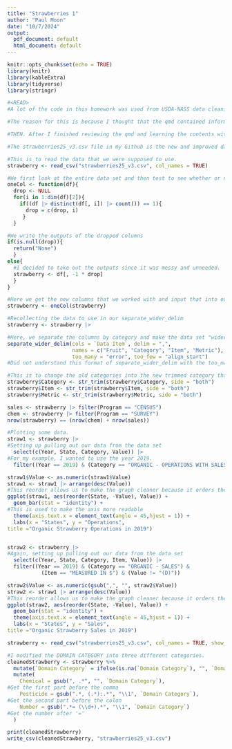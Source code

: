 ```yaml
---
title: "Strawberries 1"
author: "Paul Moon"
date: "10/7/2024"
output:
  pdf_document: default
  html_document: default
---
```


```r
knitr::opts_chunk$set(echo = TRUE)
library(knitr)  
library(kableExtra)
library(tidyverse)
library(stringr)
```

```r
#<READ>
#A lot of the code in this homework was used from USDA-NASS data cleaning-ver2.qmd that was given to us. 

#The reason for this is because I thought that the qmd contained information of the solutions of this homework. Therefore, I decided to use this homework assignment as practice to get used to the new types of code that were shown. Thus, I decided to try and replicate and understand the qmd. My code is what I thought could make the code better/what my approach would have been and, in addition, I commented on all the codes of what I was happening in the code.

#THEN. After I finished reviewing the qmd and learning the contents within it. I worked on splitting the DOMAIN CATEGORY column into three different new columns called "Chemical", "Pesticide", and "Number" which was what the main point of the homework was (and that is at the bottom). 

#The strawberries25_v3.csv file in my Github is the new and improved dataset.
```

```r
#This is to read the data that we were supposed to use.
strawberry <- read_csv("strawberries25_v3.csv", col_names = TRUE)
```

```r
#We first look at the entire data set and then test to see whether or not the column has a single variable or not
oneCol <- function(df){
  drop <- NULL  
  for(i in 1:dim(df)[2]){     
    if((df |> distinct(df[, i]) |> count()) == 1){
      drop = c(drop, i)
     } 
  }

#We write the outputs of the dropped columns
if(is.null(drop)){
  return("None")
  }
else{
  #I decided to take out the outputs since it was messy and unneeded.
  strawberry <- df[, -1 * drop]
  }
}

#Here we get the new columns that we worked with and input that into our data set.
strawberry <- oneCol(strawberry)
```

```r
#Recollecting the data to use in our separate_wider_delim
strawberry <- strawberry |>

#Here, we separate the columns by category and make the data set "wider" by the listed names
separate_wider_delim(cols = `Data Item`, delim = ",", 
                     names = c("Fruit", "Category", "Item", "Metric"), 
                     too_many = "error", too_few = "align_start")
#Did not understand this format of separate_wider_delim with the too_many and too_few until now.

#This is to change the old categories into the new trimmed category that deleted any extra space.
strawberry$Category <- str_trim(strawberry$Category, side = "both")
strawberry$Item <- str_trim(strawberry$Item, side = "both")
strawberry$Metric <- str_trim(strawberry$Metric, side = "both")

sales <- strawberry |> filter(Program == "CENSUS")
chem <- strawberry |> filter(Program == "SURVEY")
nrow(strawberry) == (nrow(chem) + nrow(sales))
```

```r
#Plotting some data.
straw1 <- strawberry |> 
#Setting up pulling out our data from the data set
  select(c(Year, State, Category, Value)) |> 
#For my example, I wanted to use the year 2019.
  filter((Year == 2019) & (Category == "ORGANIC - OPERATIONS WITH SALES"))

straw1$Value <- as.numeric(straw1$Value)
straw1 <- straw1 |> arrange(desc(Value))
#This reorder allows us to make the graph cleaner because it orders them in size order.
ggplot(straw1, aes(reorder(State, -Value), Value)) + 
  geom_bar(stat = "identity") + 
#This is used to make the axis more readable
  theme(axis.text.x = element_text(angle = 45,hjust = 1)) +
  labs(x = "States", y = "Operations",
title ="Organic Strawberry Operations in 2019")


straw2 <- strawberry |> 
#Again, setting up pulling out our data from the data set
  select(c(Year, State, Category, Item, Value)) |> 
  filter((Year == 2019) & (Category == "ORGANIC - SALES") & 
           (Item == "MEASURED IN $") & (Value != "(D)"))

straw2$Value <- as.numeric(gsub(",", "", straw2$Value))
straw2 <- straw1 |> arrange(desc(Value))
#This reorder allows us to make the graph cleaner because it orders them in size order.
ggplot(straw2, aes(reorder(State, -Value), Value)) + 
  geom_bar(stat = "identity") + 
  theme(axis.text.x = element_text(angle = 45,hjust = 1)) +
  labs(x = "States", y = "Sales",
title ="Organic Strawberry Sales in 2019")
```

```r
strawberry <- read_csv("strawberries25_v3.csv", col_names = TRUE, show_col_types = FALSE)

#I modified the DOMAIN CATEGORY into three different categories.
cleanedStrawberry <- strawberry %>%
  mutate(`Domain Category` = ifelse(is.na(`Domain Category`), "", `Domain Category`)) %>%
  mutate(
    Chemical = gsub(", .*", "", `Domain Category`), 
#Get the first part before the comma
    Pesticide = gsub(".*, (.*):.*", "\\1", `Domain Category`),
#Get the second part before the colon
    Number = gsub(".*= (\\d+).*", "\\1", `Domain Category`)
#Get the number after '='
  )

print(cleanedStrawberry)
write_csv(cleanedStrawberry, "strawberries25_v3.csv")
```